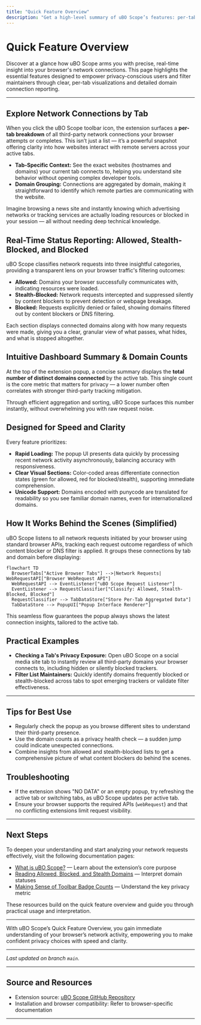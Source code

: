 ```yaml
---
title: "Quick Feature Overview"
description: "Get a high-level summary of uBO Scope’s features: per-tab visualization of 3rd-party connections, live reporting on allowed, stealth, and blocked domains, and insight into network requests that occur regardless of which content blocker or DNS filtering is applied. Each feature is designed for speed, clarity, and utility."
---
```


# Quick Feature Overview

Discover at a glance how uBO Scope arms you with precise, real-time insight into your browser's network connections. This page highlights the essential features designed to empower privacy-conscious users and filter maintainers through clear, per-tab visualizations and detailed domain connection reporting.

---

## Explore Network Connections by Tab

When you click the uBO Scope toolbar icon, the extension surfaces a **per-tab breakdown** of all third-party network connections your browser attempts or completes. This isn’t just a list — it’s a powerful snapshot offering clarity into how websites interact with remote servers across your active tabs.

- **Tab-Specific Context:** See the exact websites (hostnames and domains) your current tab connects to, helping you understand site behavior without opening complex developer tools.
- **Domain Grouping:** Connections are aggregated by domain, making it straightforward to identify which remote parties are communicating with the website.

Imagine browsing a news site and instantly knowing which advertising networks or tracking services are actually loading resources or blocked in your session — all without needing deep technical knowledge.

## Real-Time Status Reporting: Allowed, Stealth-Blocked, and Blocked

uBO Scope classifies network requests into three insightful categories, providing a transparent lens on your browser traffic's filtering outcomes:

- **Allowed:** Domains your browser successfully communicates with, indicating resources were loaded.
- **Stealth-Blocked:** Network requests intercepted and suppressed silently by content blockers to prevent detection or webpage breakage.
- **Blocked:** Requests explicitly denied or failed, showing domains filtered out by content blockers or DNS filtering.

Each section displays connected domains along with how many requests were made, giving you a clear, granular view of what passes, what hides, and what is stopped altogether.

## Intuitive Dashboard Summary & Domain Counts

At the top of the extension popup, a concise summary displays the **total number of distinct domains connected** by the active tab. This single count is the core metric that matters for privacy — a lower number often correlates with stronger third-party tracking mitigation.

Through efficient aggregation and sorting, uBO Scope surfaces this number instantly, without overwhelming you with raw request noise.

## Designed for Speed and Clarity

Every feature prioritizes:

- **Rapid Loading:** The popup UI presents data quickly by processing recent network activity asynchronously, balancing accuracy with responsiveness.
- **Clear Visual Sections:** Color-coded areas differentiate connection states (green for allowed, red for blocked/stealth), supporting immediate comprehension.
- **Unicode Support:** Domains encoded with punycode are translated for readability so you see familiar domain names, even for internationalized domains.

## How It Works Behind the Scenes (Simplified)

uBO Scope listens to all network requests initiated by your browser using standard browser APIs, tracking each request outcome regardless of which content blocker or DNS filter is applied. It groups these connections by tab and domain before displaying:

```mermaid
flowchart TD
  BrowserTabs["Active Browser Tabs"] -->|Network Requests| WebRequestAPI["Browser WebRequest API"]
  WebRequestAPI --> EventListener["uBO Scope Request Listener"]
  EventListener --> RequestClassifier["Classify: Allowed, Stealth-Blocked, Blocked"]
  RequestClassifier --> TabDataStore["Store Per-Tab Aggregated Data"]
  TabDataStore --> PopupUI["Popup Interface Renderer"]
```

This seamless flow guarantees the popup always shows the latest connection insights, tailored to the active tab.

## Practical Examples

- **Checking a Tab's Privacy Exposure:** Open uBO Scope on a social media site tab to instantly review all third-party domains your browser connects to, including hidden or silently blocked trackers.
- **Filter List Maintainers:** Quickly identify domains frequently blocked or stealth-blocked across tabs to spot emerging trackers or validate filter effectiveness.

---

## Tips for Best Use

- Regularly check the popup as you browse different sites to understand their third-party presence.
- Use the domain counts as a privacy health check — a sudden jump could indicate unexpected connections.
- Combine insights from allowed and stealth-blocked lists to get a comprehensive picture of what content blockers do behind the scenes.

## Troubleshooting

- If the extension shows "NO DATA" or an empty popup, try refreshing the active tab or switching tabs, as uBO Scope updates per active tab.
- Ensure your browser supports the required APIs (`webRequest`) and that no conflicting extensions limit request visibility.

---

## Next Steps

To deepen your understanding and start analyzing your network requests effectively, visit the following documentation pages:

- [What is uBO Scope?](/overview/product-introduction/what-is-ubo-scope) — Learn about the extension’s core purpose
- [Reading Allowed, Blocked, and Stealth Domains](/guides/interpreting-data/reading-status) — Interpret domain statuses
- [Making Sense of Toolbar Badge Counts](/guides/interpreting-data/badge-counts-meaning) — Understand the key privacy metric

These resources build on the quick feature overview and guide you through practical usage and interpretation.

---

With uBO Scope’s Quick Feature Overview, you gain immediate understanding of your browser’s network activity, empowering you to make confident privacy choices with speed and clarity.

---

_Last updated on branch `main`._

---

## Source and Resources
- Extension source: [uBO Scope GitHub Repository](https://github.com/gorhill/uBO-Scope)
- Installation and browser compatibility: Refer to browser-specific documentation


---

